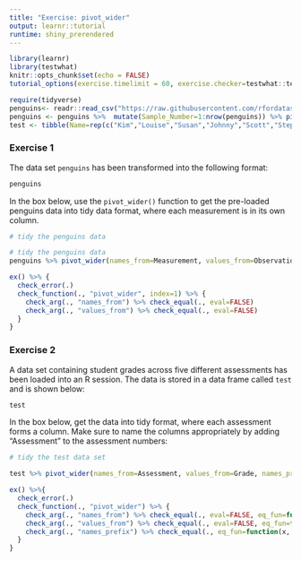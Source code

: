 ```yaml
---
title: "Exercise: pivot_wider"
output: learnr::tutorial
runtime: shiny_prerendered
---
```


```r
library(learnr)
library(testwhat)
knitr::opts_chunk$set(echo = FALSE)
tutorial_options(exercise.timelimit = 60, exercise.checker=testwhat::testwhat_learnr)

require(tidyverse)
penguins<- readr::read_csv("https://raw.githubusercontent.com/rfordatascience/tidytuesday/master/data/2020/2020-07-28/penguins.csv")
penguins <- penguins %>%  mutate(Sample_Number=1:nrow(penguins)) %>% pivot_longer(bill_length_mm:body_mass_g, names_to="Measurement", values_to="Observations")
test <- tibble(Name=rep(c("Kim","Louise","Susan","Johnny","Scott","Stephen","David","Catriona","Rebecca","Donna","Lynne","John","Billy"), each=5), Assessment=rep(1:5, times=13), Grade=c(sample(70:90, 5, replace = TRUE),sample(60:80, 5, replace = TRUE), sample(75:85, 5, replace = TRUE), sample(50:60, 5, replace = TRUE),sample(40:60, 5, replace = TRUE), sample(80:100, 5, replace = TRUE), sample(60:70, 5, replace = TRUE), sample(35:50, 5, replace = TRUE), sample(45:70, 5, replace = TRUE), sample(80:100, 5, replace = TRUE), sample(48:62, 5, replace = TRUE), sample(55:75, 5, replace = TRUE), sample(60:70, 5, replace = TRUE)))

```


### Exercise 1

The data set `penguins` has been transformed into the following format:

```r
penguins
```

In the box below, use the `pivot_wider()` function to get the pre-loaded penguins data into tidy data format, where each measurement is in its own column. 

```r
# tidy the penguins data


```

```r
# tidy the penguins data
penguins %>% pivot_wider(names_from=Measurement, values_from=Observations)

```


```r

ex() %>% {
  check_error(.)
  check_function(., "pivot_wider", index=1) %>% {
    check_arg(., "names_from") %>% check_equal(., eval=FALSE)
    check_arg(., "values_from") %>% check_equal(., eval=FALSE)
  }
}
```

### Exercise 2

A data set containing student grades across five different assessments has been loaded into an R session. The data is stored in a data frame called `test` and is shown below:

```r

test

```

In the box below, get the data into tidy format, where each assessment forms a column. Make sure to name the columns appropriately by adding "Assessment" to the assessment numbers:

```r

# tidy the test data set

```

```r

test %>% pivot_wider(names_from=Assessment, values_from=Grade, names_prefix="Assessment")

```

```r
ex() %>%{
  check_error(.)
  check_function(., "pivot_wider") %>% {
    check_arg(., "names_from") %>% check_equal(., eval=FALSE, eq_fun=function(x,y) {stringr::str_extract(x, "[[:alpha:]]+" )==stringr::str_extract(y, "[[:alpha:]]+" )})
    check_arg(., "values_from") %>% check_equal(., eval=FALSE, eq_fun=function(x,y) {stringr::str_extract(x, "[[:alpha:]]+" )==stringr::str_extract(y, "[[:alpha:]]+" )})
    check_arg(., "names_prefix") %>% check_equal(., eq_fun=function(x, y){tolower(x)==tolower(y)})
  }
}
```

